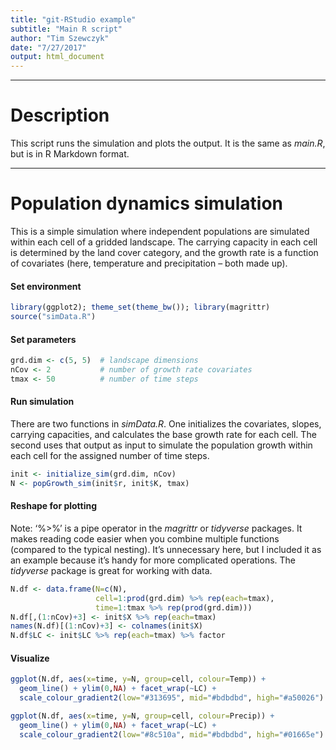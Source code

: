 ```yaml
---
title: "git-RStudio example"
subtitle: "Main R script"
author: "Tim Szewczyk"
date: "7/27/2017"
output: html_document
---
```


***  

# Description  
This script runs the simulation and plots the output. It is the same as *main.R*, but is in R Markdown format.  

***  

# Population dynamics simulation  
This is a simple simulation where independent populations are simulated within each cell of a gridded landscape. The carrying capacity in each cell is determined by the land cover category, and the growth rate is a function of covariates (here, temperature and precipitation -- both made up).  

#### Set environment  
```r
library(ggplot2); theme_set(theme_bw()); library(magrittr)
source("simData.R")
```


#### Set parameters
```r
grd.dim <- c(5, 5)  # landscape dimensions
nCov <- 2           # number of growth rate covariates
tmax <- 50          # number of time steps
```


#### Run simulation
There are two functions in *simData.R*. One initializes the covariates, slopes, carrying capacities, and calculates the base growth rate for each cell. The second uses that output as input to simulate the population growth within each cell for the assigned number of time steps.  
```r
init <- initialize_sim(grd.dim, nCov)
N <- popGrowth_sim(init$r, init$K, tmax)
```


#### Reshape for plotting
Note: '%>%' is a pipe operator in the *magrittr* or *tidyverse* packages. It makes reading code easier when you combine multiple functions (compared to the typical nesting). It's unnecessary here, but I included it as an example because it's handy for more complicated operations. The *tidyverse* package is great for working with data.
```r
N.df <- data.frame(N=c(N),
                   cell=1:prod(grd.dim) %>% rep(each=tmax), 
                   time=1:tmax %>% rep(prod(grd.dim)))
N.df[,(1:nCov)+3] <- init$X %>% rep(each=tmax)
names(N.df)[(1:nCov)+3] <- colnames(init$X)
N.df$LC <- init$LC %>% rep(each=tmax) %>% factor
```


#### Visualize
```r
ggplot(N.df, aes(x=time, y=N, group=cell, colour=Temp)) + 
  geom_line() + ylim(0,NA) + facet_wrap(~LC) +
  scale_colour_gradient2(low="#313695", mid="#bdbdbd", high="#a50026")

ggplot(N.df, aes(x=time, y=N, group=cell, colour=Precip)) + 
  geom_line() + ylim(0,NA) + facet_wrap(~LC) + 
  scale_colour_gradient2(low="#8c510a", mid="#bdbdbd", high="#01665e")
```

